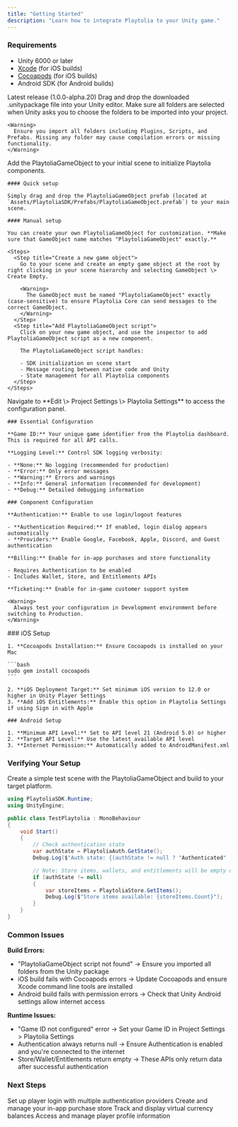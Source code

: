```yaml
---
title: "Getting Started"
description: "Learn how to integrate Playtolia to your Unity game."
---
```


### Requirements

- Unity 6000 or later
- [Xcode](https://developer.apple.com/xcode/) (for iOS builds)
- [Cocoapods](https://cocoapods.org) (for iOS builds)
- Android SDK (for Android builds)

<Steps>
  <Step title="Getting the SDK">
    <Card title="Get Playtolia Unity SDK" icon="download" href="https://github.com/Playtolia/unity-sdk/releases/download/v1.0.0-alpha.20/PlaytoliaSDK-alpha-20.unitypackage">
      Latest release (1.0.0-alpha.20)
    </Card>
  </Step>
  <Step title="Importing to Unity">
    Drag and drop the downloaded .unitypackage file into your Unity editor. Make sure all folders are selected when Unity asks you to choose the folders to be imported into your project.

    <Warning>
      Ensure you import all folders including Plugins, Scripts, and Prefabs. Missing any folder may cause compilation errors or missing functionality.
    </Warning>
  </Step>
  <Step title="Creating a Playtolia Game Object">
    Add the PlaytoliaGameObject to your initial scene to initialize Playtolia components.

    #### Quick setup

    Simply drag and drop the PlaytoliaGameObject prefab (located at `Assets/PlaytoliaSDK/Prefabs/PlaytoliaGameObject.prefab`) to your main scene.

    #### Manual setup

    You can create your own PlaytoliaGameObject for customization. **Make sure that GameObject name matches "PlaytoliaGameObject" exactly.**

    <Steps>
      <Step title="Create a new game object">
        Go to your scene and create an empty game object at the root by right clicking in your scene hierarchy and selecting GameObject \> Create Empty.

        <Warning>
          The GameObject must be named "PlaytoliaGameObject" exactly (case-sensitive) to ensure Playtolia Core can send messages to the correct GameObject.
        </Warning>
      </Step>
      <Step title="Add PlaytoliaGameObject script">
        Click on your new game object, and use the inspector to add PlaytoliaGameObject script as a new component.

        The PlaytoliaGameObject script handles:

        - SDK initialization on scene start
        - Message routing between native code and Unity
        - State management for all Playtolia components
      </Step>
    </Steps>
  </Step>
  <Step title="Configure Playtolia">
    Navigate to **Edit \> Project Settings \> Playtolia Settings** to access the configuration panel.

    ### Essential Configuration

    **Game ID:** Your unique game identifier from the Playtolia dashboard. This is required for all API calls.

    **Logging Level:** Control SDK logging verbosity:

    - **None:** No logging (recommended for production)
    - **Error:** Only error messages
    - **Warning:** Errors and warnings
    - **Info:** General information (recommended for development)
    - **Debug:** Detailed debugging information

    ### Component Configuration

    **Authentication:** Enable to use login/logout features

    - **Authentication Required:** If enabled, login dialog appears automatically
    - **Providers:** Enable Google, Facebook, Apple, Discord, and Guest authentication

    **Billing:** Enable for in-app purchases and store functionality

    - Requires Authentication to be enabled
    - Includes Wallet, Store, and Entitlements APIs

    **Ticketing:** Enable for in-game customer support system

    <Warning>
      Always test your configuration in Development environment before switching to Production.
    </Warning>
  </Step>
  <Step title="Platform-specific setup">
    ### iOS Setup

    1. **Cocoapods Installation:** Ensure Cocoapods is installed on your Mac

    ```bash
    sudo gem install cocoapods
    ```

    2. **iOS Deployment Target:** Set minimum iOS version to 12.0 or higher in Unity Player Settings
    3. **Add iOS Entitlements:** Enable this option in Playtolia Settings if using Sign in with Apple

    ### Android Setup

    1. **Minimum API Level:** Set to API level 21 (Android 5.0) or higher
    2. **Target API Level:** Use the latest available API level
    3. **Internet Permission:** Automatically added to AndroidManifest.xml
  </Step>
</Steps>

### Verifying Your Setup

Create a simple test scene with the PlaytoliaGameObject and build to your target platform.

```c# TestPlaytolia.cs
using PlaytoliaSDK.Runtime;
using UnityEngine;

public class TestPlaytolia : MonoBehaviour
{
    void Start()
    {
        // Check authentication state
        var authState = PlaytoliaAuth.GetState();
        Debug.Log($"Auth state: {(authState != null ? "Authenticated" : "Not authenticated")}");

        // Note: Store items, wallets, and entitlements will be empty until after authentication
        if (authState != null)
        {
            var storeItems = PlaytoliaStore.GetItems();
            Debug.Log($"Store items available: {storeItems.Count}");
        }
    }
}
```

### Common Issues

**Build Errors:**

- "PlaytoliaGameObject script not found" → Ensure you imported all folders from the Unity package
- iOS build fails with Cocoapods errors → Update Cocoapods and ensure Xcode command line tools are installed
- Android build fails with permission errors → Check that Unity Android settings allow internet access

**Runtime Issues:**

- "Game ID not configured" error → Set your Game ID in Project Settings \> Playtolia Settings
- Authentication always returns null → Ensure Authentication is enabled and you're connected to the internet
- Store/Wallet/Entitlements return empty → These APIs only return data after successful authentication

### Next Steps

<CardGroup cols={2}>
  <Card title="Authentication" icon="arrow-right-to-bracket" href="/for-unity/authentication">
    Set up player login with multiple authentication providers
  </Card>
  <Card title="In-game Stores" icon="store" href="/for-unity/billing/in-game-stores">
    Create and manage your in-app purchase store
  </Card>
  <Card title="Wallets" icon="wallet" href="/for-unity/billing/wallets">
    Track and display virtual currency balances
  </Card>
  <Card title="Account Management" icon="circle-user" href="/for-unity/account-management">
    Access and manage player profile information
  </Card>
</CardGroup>